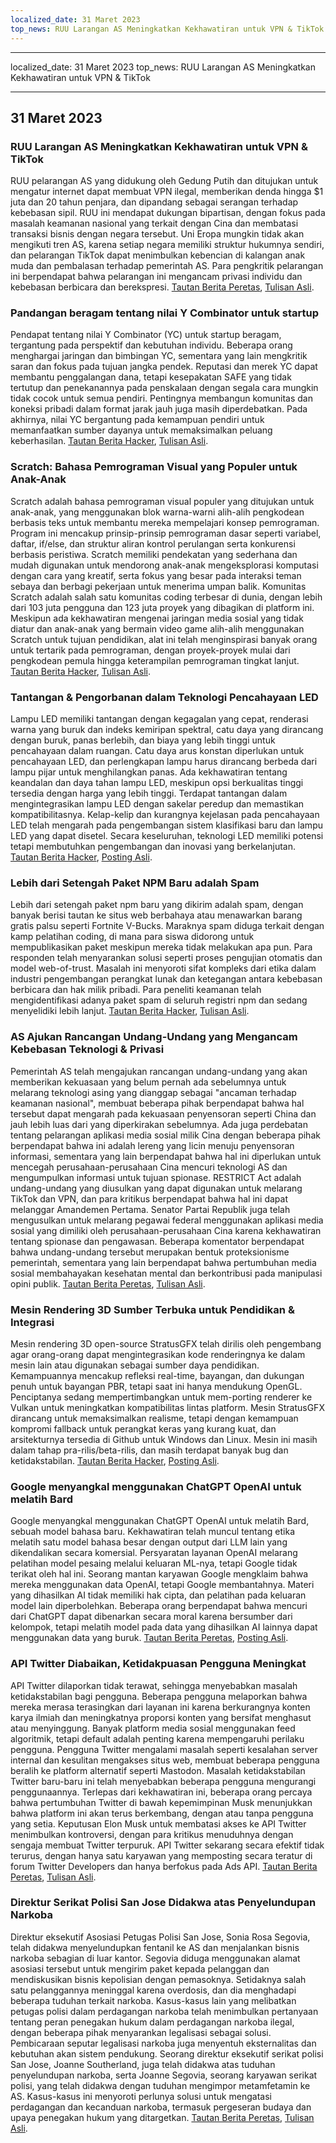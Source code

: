 ```yaml
---
localized_date: 31 Maret 2023
top_news: RUU Larangan AS Meningkatkan Kekhawatiran untuk VPN & TikTok
---
```


---

localized_date: 31 Maret 2023
top_news: RUU Larangan AS Meningkatkan Kekhawatiran untuk VPN & TikTok

---



<CallToAction />

<Steps>

## 31 Maret 2023

### RUU Larangan AS Meningkatkan Kekhawatiran untuk VPN & TikTok

RUU pelarangan AS yang didukung oleh Gedung Putih dan ditujukan untuk mengatur internet dapat membuat VPN ilegal, memberikan denda hingga $1 juta dan 20 tahun penjara, dan dipandang sebagai serangan terhadap kebebasan sipil. RUU ini mendapat dukungan bipartisan, dengan fokus pada masalah keamanan nasional yang terkait dengan Cina dan membatasi transaksi bisnis dengan negara tersebut. Uni Eropa mungkin tidak akan mengikuti tren AS, karena setiap negara memiliki struktur hukumnya sendiri, dan pelarangan TikTok dapat menimbulkan kebencian di kalangan anak muda dan pembalasan terhadap pemerintah AS. Para pengkritik pelarangan ini berpendapat bahwa pelarangan ini mengancam privasi individu dan kebebasan berbicara dan berekspresi.
[Tautan Berita Peretas](http://news.ycombinator.com/item?id=35366955), [Tulisan Asli](https://www.youtube.com/watch?v=FWQGA_n5Z4M).

### Pandangan beragam tentang nilai Y Combinator untuk startup

Pendapat tentang nilai Y Combinator (YC) untuk startup beragam, tergantung pada perspektif dan kebutuhan individu. Beberapa orang menghargai jaringan dan bimbingan YC, sementara yang lain mengkritik saran dan fokus pada tujuan jangka pendek. Reputasi dan merek YC dapat membantu penggalangan dana, tetapi kesepakatan SAFE yang tidak tertutup dan penekanannya pada penskalaan dengan segala cara mungkin tidak cocok untuk semua pendiri. Pentingnya membangun komunitas dan koneksi pribadi dalam format jarak jauh juga masih diperdebatkan. Pada akhirnya, nilai YC bergantung pada kemampuan pendiri untuk memanfaatkan sumber dayanya untuk memaksimalkan peluang keberhasilan.
[Tautan Berita Hacker](http://news.ycombinator.com/item?id=35373019), [Tulisan Asli](https://acecreamu.substack.com/p/is-y-combinator-worth-the-money).

### Scratch: Bahasa Pemrograman Visual yang Populer untuk Anak-Anak

Scratch adalah bahasa pemrograman visual populer yang ditujukan untuk anak-anak, yang menggunakan blok warna-warni alih-alih pengkodean berbasis teks untuk membantu mereka mempelajari konsep pemrograman. Program ini mencakup prinsip-prinsip pemrograman dasar seperti variabel, daftar, if/else, dan struktur aliran kontrol perulangan serta konkurensi berbasis peristiwa. Scratch memiliki pendekatan yang sederhana dan mudah digunakan untuk mendorong anak-anak mengeksplorasi komputasi dengan cara yang kreatif, serta fokus yang besar pada interaksi teman sebaya dan berbagi pekerjaan untuk menerima umpan balik. Komunitas Scratch adalah salah satu komunitas coding terbesar di dunia, dengan lebih dari 103 juta pengguna dan 123 juta proyek yang dibagikan di platform ini. Meskipun ada kekhawatiran mengenai jaringan media sosial yang tidak diatur dan anak-anak yang bermain video game alih-alih menggunakan Scratch untuk tujuan pendidikan, alat ini telah menginspirasi banyak orang untuk tertarik pada pemrograman, dengan proyek-proyek mulai dari pengkodean pemula hingga keterampilan pemrograman tingkat lanjut.
[Tautan Berita Hacker](http://news.ycombinator.com/item?id=35373052), [Tulisan Asli](https://scratch.mit.edu/about).

### Tantangan & Pengorbanan dalam Teknologi Pencahayaan LED

Lampu LED memiliki tantangan dengan kegagalan yang cepat, renderasi warna yang buruk dan indeks kemiripan spektral, catu daya yang dirancang dengan buruk, panas berlebih, dan biaya yang lebih tinggi untuk pencahayaan dalam ruangan. Catu daya arus konstan diperlukan untuk pencahayaan LED, dan perlengkapan lampu harus dirancang berbeda dari lampu pijar untuk menghilangkan panas. Ada kekhawatiran tentang keandalan dan daya tahan lampu LED, meskipun opsi berkualitas tinggi tersedia dengan harga yang lebih tinggi. Terdapat tantangan dalam mengintegrasikan lampu LED dengan sakelar peredup dan memastikan kompatibilitasnya. Kelap-kelip dan kurangnya kejelasan pada pencahayaan LED telah mengarah pada pengembangan sistem klasifikasi baru dan lampu LED yang dapat disetel. Secara keseluruhan, teknologi LED memiliki potensi tetapi membutuhkan pengembangan dan inovasi yang berkelanjutan.
[Tautan Berita Hacker](http://news.ycombinator.com/item?id=35371750), [Posting Asli](https://nymag.com/strategist/article/led-light-bulbs-investigation.html).

### Lebih dari Setengah Paket NPM Baru adalah Spam

Lebih dari setengah paket npm baru yang dikirim adalah spam, dengan banyak berisi tautan ke situs web berbahaya atau menawarkan barang gratis palsu seperti Fortnite V-Bucks. Maraknya spam diduga terkait dengan kamp pelatihan coding, di mana para siswa didorong untuk mempublikasikan paket meskipun mereka tidak melakukan apa pun. Para responden telah menyarankan solusi seperti proses pengujian otomatis dan model web-of-trust. Masalah ini menyoroti sifat kompleks dari etika dalam industri pengembangan perangkat lunak dan ketegangan antara kebebasan berbicara dan hak milik pribadi. Para peneliti keamanan telah mengidentifikasi adanya paket spam di seluruh registri npm dan sedang menyelidiki lebih lanjut.
[Tautan Berita Hacker](http://news.ycombinator.com/item?id=35370728), [Tulisan Asli](https://blog.sandworm.dev/one-in-two-new-npm-packages-is-seo-spam-right-now).

### AS Ajukan Rancangan Undang-Undang yang Mengancam Kebebasan Teknologi & Privasi

Pemerintah AS telah mengajukan rancangan undang-undang yang akan memberikan kekuasaan yang belum pernah ada sebelumnya untuk melarang teknologi asing yang dianggap sebagai "ancaman terhadap keamanan nasional", membuat beberapa pihak berpendapat bahwa hal tersebut dapat mengarah pada kekuasaan penyensoran seperti China dan jauh lebih luas dari yang diperkirakan sebelumnya. Ada juga perdebatan tentang pelarangan aplikasi media sosial milik Cina dengan beberapa pihak berpendapat bahwa ini adalah lereng yang licin menuju penyensoran informasi, sementara yang lain berpendapat bahwa hal ini diperlukan untuk mencegah perusahaan-perusahaan Cina mencuri teknologi AS dan mengumpulkan informasi untuk tujuan spionase. RESTRICT Act adalah undang-undang yang diusulkan yang dapat digunakan untuk melarang TikTok dan VPN, dan para kritikus berpendapat bahwa hal ini dapat melanggar Amandemen Pertama. Senator Partai Republik juga telah mengusulkan untuk melarang pegawai federal menggunakan aplikasi media sosial yang dimiliki oleh perusahaan-perusahaan Cina karena kekhawatiran tentang spionase dan pengawasan. Beberapa komentator berpendapat bahwa undang-undang tersebut merupakan bentuk proteksionisme pemerintah, sementara yang lain berpendapat bahwa pertumbuhan media sosial membahayakan kesehatan mental dan berkontribusi pada manipulasi opini publik.
[Tautan Berita Peretas](http://news.ycombinator.com/item?id=35369075), [Tulisan Asli](https://www.vice.com/en/article/4a3ddb/restrict-act-insanely-broad-ban-tiktok-vpns).

### Mesin Rendering 3D Sumber Terbuka untuk Pendidikan & Integrasi

Mesin rendering 3D open-source StratusGFX telah dirilis oleh pengembang agar orang-orang dapat mengintegrasikan kode renderingnya ke dalam mesin lain atau digunakan sebagai sumber daya pendidikan. Kemampuannya mencakup refleksi real-time, bayangan, dan dukungan penuh untuk bayangan PBR, tetapi saat ini hanya mendukung OpenGL. Penciptanya sedang mempertimbangkan untuk mem-porting renderer ke Vulkan untuk meningkatkan kompatibilitas lintas platform. Mesin StratusGFX dirancang untuk memaksimalkan realisme, tetapi dengan kemampuan kompromi fallback untuk perangkat keras yang kurang kuat, dan arsitekturnya tersedia di Github untuk Windows dan Linux. Mesin ini masih dalam tahap pra-rilis/beta-rilis, dan masih terdapat banyak bug dan ketidakstabilan.
[Tautan Berita Hacker](http://news.ycombinator.com/item?id=35370284), [Posting Asli](https://github.com/KTStephano/StratusGFX).

### Google menyangkal menggunakan ChatGPT OpenAI untuk melatih Bard

Google menyangkal menggunakan ChatGPT OpenAI untuk melatih Bard, sebuah model bahasa baru. Kekhawatiran telah muncul tentang etika melatih satu model bahasa besar dengan output dari LLM lain yang dikendalikan secara komersial. Persyaratan layanan OpenAI melarang pelatihan model pesaing melalui keluaran ML-nya, tetapi Google tidak terikat oleh hal ini. Seorang mantan karyawan Google mengklaim bahwa mereka menggunakan data OpenAI, tetapi Google membantahnya. Materi yang dihasilkan AI tidak memiliki hak cipta, dan pelatihan pada keluaran model lain diperbolehkan. Beberapa orang berpendapat bahwa mencuri dari ChatGPT dapat dibenarkan secara moral karena bersumber dari kelompok, tetapi melatih model pada data yang dihasilkan AI lainnya dapat menggunakan data yang buruk.
[Tautan Berita Peretas](http://news.ycombinator.com/item?id=35370915), [Posting Asli](https://twitter.com/steventey/status/1641267979399704576).

### API Twitter Diabaikan, Ketidakpuasan Pengguna Meningkat

API Twitter dilaporkan tidak terawat, sehingga menyebabkan masalah ketidakstabilan bagi pengguna. Beberapa pengguna melaporkan bahwa mereka merasa terasingkan dari layanan ini karena berkurangnya konten karya ilmiah dan meningkatnya proporsi konten yang bersifat menghasut atau menyinggung. Banyak platform media sosial menggunakan feed algoritmik, tetapi default adalah penting karena mempengaruhi perilaku pengguna. Pengguna Twitter mengalami masalah seperti kesalahan server internal dan kesulitan mengakses situs web, membuat beberapa pengguna beralih ke platform alternatif seperti Mastodon. Masalah ketidakstabilan Twitter baru-baru ini telah menyebabkan beberapa pengguna mengurangi penggunaannya. Terlepas dari kekhawatiran ini, beberapa orang percaya bahwa pertumbuhan Twitter di bawah kepemimpinan Musk menunjukkan bahwa platform ini akan terus berkembang, dengan atau tanpa pengguna yang setia. Keputusan Elon Musk untuk membatasi akses ke API Twitter menimbulkan kontroversi, dengan para kritikus menuduhnya dengan sengaja membuat Twitter terpuruk. API Twitter sekarang secara efektif tidak terurus, dengan hanya satu karyawan yang memposting secara teratur di forum Twitter Developers dan hanya berfokus pada Ads API.
[Tautan Berita Peretas](http://news.ycombinator.com/item?id=35370152), [Tulisan Asli](https://snarfed.org/the-twitter-api-is-now-effectively-unmaintained).

### Direktur Serikat Polisi San Jose Didakwa atas Penyelundupan Narkoba

Direktur eksekutif Asosiasi Petugas Polisi San Jose, Sonia Rosa Segovia, telah didakwa menyelundupkan fentanil ke AS dan menjalankan bisnis narkoba sebagian di luar kantor. Segovia diduga menggunakan alamat asosiasi tersebut untuk mengirim paket kepada pelanggan dan mendiskusikan bisnis kepolisian dengan pemasoknya. Setidaknya salah satu pelanggannya meninggal karena overdosis, dan dia menghadapi beberapa tuduhan terkait narkoba. Kasus-kasus lain yang melibatkan petugas polisi dalam perdagangan narkoba telah menimbulkan pertanyaan tentang peran penegakan hukum dalam perdagangan narkoba ilegal, dengan beberapa pihak menyarankan legalisasi sebagai solusi. Pembicaraan seputar legalisasi narkoba juga menyentuh eksternalitas dan kebutuhan akan sistem pendukung. Seorang direktur eksekutif serikat polisi San Jose, Joanne Southerland, juga telah didakwa atas tuduhan penyelundupan narkoba, serta Joanne Segovia, seorang karyawan serikat polisi, yang telah didakwa dengan tuduhan mengimpor metamfetamin ke AS. Kasus-kasus ini menyoroti perlunya solusi untuk mengatasi perdagangan dan kecanduan narkoba, termasuk pergeseran budaya dan upaya penegakan hukum yang ditargetkan.
[Tautan Berita Peretas](http://news.ycombinator.com/item?id=35376488), [Tulisan Asli](https://www.washingtonexaminer.com/news/crime/san-jose-police-union-director-smuggle-fentanyl-charge).

</Steps>
